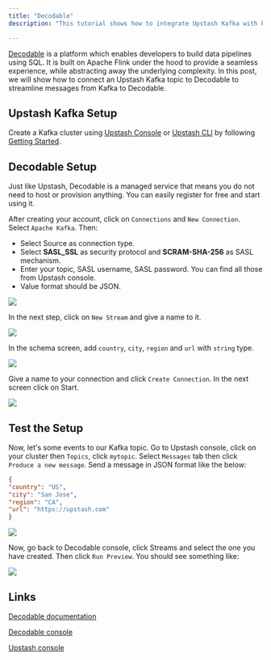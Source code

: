 ```yaml
---
title: "Decodable"
description: "This tutorial shows how to integrate Upstash Kafka with ksqlDB"

---
```


[Decodable](https://www.decodable.co/product?utm_source=upstash) is a platform which enables developers to build data pipelines using SQL. It is built on Apache Flink under the hood to provide a seamless experience, while abstracting away the underlying complexity. In this post, we will show how to connect an Upstash Kafka topic to Decodable to streamline messages from Kafka to Decodable. 

## Upstash Kafka Setup

Create a Kafka cluster using [Upstash Console](https://console.upstash.com/kafka) or [Upstash CLI](https://github.com/upstash/cli) by following [Getting Started](https://docs.upstash.com/kafka).

## Decodable Setup
Just like Upstash, Decodable is a managed service that means you do not need to host or provision anything. You can easily register for free and start using it.

After creating your account, click on `Connections` and `New Connection`. Select `Apache Kafka`. Then:
- Select Source as connection type.
- Select **SASL_SSL** as security protocol and **SCRAM-SHA-256** as SASL mechanism. 
- Enter your topic, SASL username, SASL password. You can find all those from Upstash console.
- Value format should be JSON.

<Frame><img src="/img/decodable/dec1.png"/></Frame>


In the next step, click on `New Stream` and give a name to it.         

<Frame><img src="/img/decodable/dec2.png"/></Frame>


In the schema screen, add `country`, `city`, `region` and `url` with `string` type.

<Frame><img src="/img/decodable/dec3.png"/></Frame>


Give a name to your connection and click `Create Connection`. In the next screen click on Start.

<Frame><img src="/img/decodable/dec4.png"/></Frame>



## Test the Setup


Now, let's some events to our Kafka topic. Go to Upstash console, click on your cluster then `Topics`, click `mytopic`. Select `Messages` tab then click `Produce a new message`. Send a message in JSON format like the below:                                                      
```json
{
"country": "US",
"city": "San Jose",
"region": "CA",
"url": "https://upstash.com"
}
```


<Frame><img src="/img/decodable/dec41.png"/></Frame>



Now, go back to Decodable console, click Streams and select the one you have created. Then click `Run Preview`. You should see something like:                                      


<Frame><img src="/img/decodable/dec5.png"/></Frame>


## Links

[Decodable documentation](https://docs.decodable.co/docs)

[Decodable console](https://app.decodable.co/)                                                   

[Upstash console](https://console.upstash.com/kafka)
